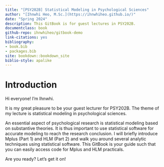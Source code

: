 ```yaml
--- 
title: "[PSY202B] Statistical Modeling in Psychological Sciences"
author: "[Ihnwhi Heo, M.Sc.](https://ihnwhiheo.github.io/)"
date: "Spring 2024"
description: This GitBook is for guest lectures in PSY202B.
documentclass: book
github-repo: ihnwhiheo/gitbook-demo
link-citations: yes
bibliography:
- book.bib
- packages.bib
site: bookdown::bookdown_site
biblio-style: apalike
---
```


# Introduction

Hi everyone! I'm Ihnwhi.

It is my great pleasure to be your guest lecturer for PSY202B. The theme of my lecture is statistical modeling in psychological sciences.

An essential aspect of psychological research is statistical modeling based on substantive theories. It is thus important to use statistical software for accurate modeling to reach the research conclusion. I will briefly introduce Mplus (Part 1) and HLM (Part 2) and walk you around several analytic techniques using statistical software. This GitBook is your guide such that you can easily access code for Mplus and HLM practicals.

Are you ready? Let's get it on!
